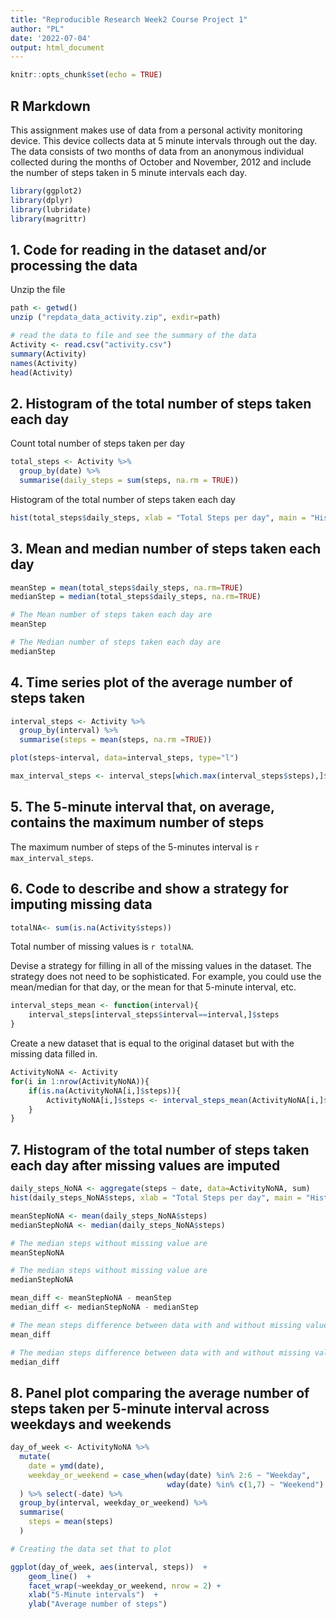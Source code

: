 ```yaml
---
title: "Reproducible Research Week2 Course Project 1"
author: "PL"
date: '2022-07-04'
output: html_document
---
```


```r
knitr::opts_chunk$set(echo = TRUE)
```

## R Markdown

This assignment makes use of data from a personal activity monitoring device. This device collects data at 5 minute intervals through out the day. The data consists of two months of data from an anonymous individual collected during the months of October and November, 2012 and include the number of steps taken in 5 minute intervals each day.

```r
library(ggplot2)
library(dplyr)
library(lubridate)
library(magrittr)
```

## 1. Code for reading in the dataset and/or processing the data
Unzip the file
```r
path <- getwd()
unzip ("repdata_data_activity.zip", exdir=path)

# read the data to file and see the summary of the data
Activity <- read.csv("activity.csv")
summary(Activity)
names(Activity)
head(Activity)
```

## 2. Histogram of the total number of steps taken each day

Count total number of steps taken per day
```r
total_steps <- Activity %>%
  group_by(date) %>%
  summarise(daily_steps = sum(steps, na.rm = TRUE))
```

Histogram of the total number of steps taken each day
```r
hist(total_steps$daily_steps, xlab = "Total Steps per day", main = "Histogram of Total Number of Steps taken each day")
```

## 3. Mean and median number of steps taken each day
```r
meanStep = mean(total_steps$daily_steps, na.rm=TRUE)
medianStep = median(total_steps$daily_steps, na.rm=TRUE)

# The Mean number of steps taken each day are  
meanStep

# The Median number of steps taken each day are
medianStep
```



## 4. Time series plot of the average number of steps taken
```r
interval_steps <- Activity %>% 
  group_by(interval) %>%
  summarise(steps = mean(steps, na.rm =TRUE))

plot(steps~interval, data=interval_steps, type="l")

max_interval_steps <- interval_steps[which.max(interval_steps$steps),]$interval
```

## 5. The 5-minute interval that, on average, contains the maximum number of steps

The maximum number of steps of the 5-minutes interval is `r max_interval_steps`.

## 6. Code to describe and show a strategy for imputing missing data

```r
totalNA<- sum(is.na(Activity$steps))
```
Total number of missing values is `r totalNA`.

Devise a strategy for filling in all of the missing values in the dataset. The strategy does not need to be sophisticated. For example, you could use the mean/median for that day, or the mean for that 5-minute interval, etc.

```r
interval_steps_mean <- function(interval){
    interval_steps[interval_steps$interval==interval,]$steps
}
```

Create a new dataset that is equal to the original dataset but with the missing data filled in.

```r
ActivityNoNA <- Activity
for(i in 1:nrow(ActivityNoNA)){
    if(is.na(ActivityNoNA[i,]$steps)){
        ActivityNoNA[i,]$steps <- interval_steps_mean(ActivityNoNA[i,]$interval)
    }
}
```





## 7. Histogram of the total number of steps taken each day after missing values are imputed

```r
daily_steps_NoNA <- aggregate(steps ~ date, data=ActivityNoNA, sum)
hist(daily_steps_NoNA$steps, xlab = "Total Steps per day", main = "Histogram of Total Number of Steps taken each day with no missing values")

meanStepNoNA <- mean(daily_steps_NoNA$steps)
medianStepNoNA <- median(daily_steps_NoNA$steps)

# The median steps without missing value are
meanStepNoNA

# The median steps without missing value are
medianStepNoNA

mean_diff <- meanStepNoNA - meanStep
median_diff <- medianStepNoNA - medianStep

# The mean steps difference between data with and without missing values are
mean_diff

# The median steps difference between data with and without missing values are
median_diff
```



## 8. Panel plot comparing the average number of steps taken per 5-minute interval across weekdays and weekends

```r

day_of_week <- ActivityNoNA %>%
  mutate(
    date = ymd(date),
    weekday_or_weekend = case_when(wday(date) %in% 2:6 ~ "Weekday",
                                   wday(date) %in% c(1,7) ~ "Weekend")
  ) %>% select(-date) %>%
  group_by(interval, weekday_or_weekend) %>%
  summarise(
    steps = mean(steps)
  )

# Creating the data set that to plot

ggplot(day_of_week, aes(interval, steps))  +
    geom_line()  +
    facet_wrap(~weekday_or_weekend, nrow = 2) +
    xlab("5-Minute intervals")  +
    ylab("Average number of steps")
```